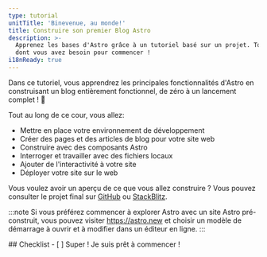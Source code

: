 ```yaml
---
type: tutorial
unitTitle: 'Binevenue, au monde!'
title: Construire son premier Blog Astro
description: >-
  Apprenez les bases d'Astro grâce à un tutoriel basé sur un projet. Toutes les connaissances
  dont vous avez besoin pour commencer !
i18nReady: true
---
```



<Lede> Dans ce tutoriel, vous apprendrez les principales fonctionnalités d'Astro en construisant un blog entièrement fonctionnel, de zéro à un lancement complet ! 🚀 </Lede>

Tout au long de ce cour, vous allez: 
- Mettre en place votre environnement de développement
- Créer des pages et des articles de blog pour votre site web
- Construire avec des composants Astro
- Interroger et travailler avec des fichiers locaux
- Ajouter de l'interactivité à votre site
- Déployer votre site sur le web

Vous voulez avoir un aperçu de ce que vous allez construire ? Vous pouvez consulter le projet final sur [GitHub](https://github.com/withastro/blog-tutorial-demo) ou [StackBlitz](https://stackblitz.com/github/withastro/blog-tutorial-demo/tree/complete?file=src%2Fpages%2Findex.astro).

:::note
Si vous préférez commencer à explorer Astro avec un site Astro pré-construit, vous pouvez visiter https://astro.new et choisir un modèle de démarrage à ouvrir et à modifier dans un éditeur en ligne.
::: 


<Box icon="check-list">
## Checklist

<Checklist>
- [ ] Super ! Je suis prêt à commencer !
</Checklist>
</Box>
